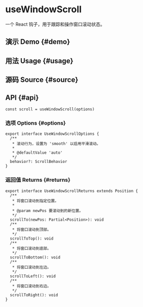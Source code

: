 # useWindowScroll


<HooksType category="Browser" />

一个 React 钩子，用于跟踪和操作窗口滚动状态。

## 演示 Demo \{#demo}


<App />

## 用法 Usage \{#usage}



## 源码 Source \{#source}


<Source />

## API \{#api}

```tsx
const scroll = useWindowScroll(options)
```

### 选项 Options \{#options}

```tsx
export interface UseWindowScrollOptions {
  /**
   * 滚动行为，设置为 'smooth' 以启用平滑滚动。
   *
   * @defaultValue 'auto'
   */
  behavior?: ScrollBehavior
}
```

### 返回值 Returns \{#returns}

```tsx
export interface UseWindowScrollReturns extends Position {
  /**
   * 将窗口滚动到指定位置。
   *
   * @param newPos 要滚动到的新位置。
   */
  scrollTo(newPos: Partial<Position>): void
  /**
   * 将窗口滚动到顶部。
   */
  scrollToTop(): void
  /**
   * 将窗口滚动到底部。
   */
  scrollToBottom(): void
  /**
   * 将窗口滚动到左边。
   */
  scrollToLeft(): void
  /**
   * 将窗口滚动到右边。
   */
  scrollToRight(): void
}
```
